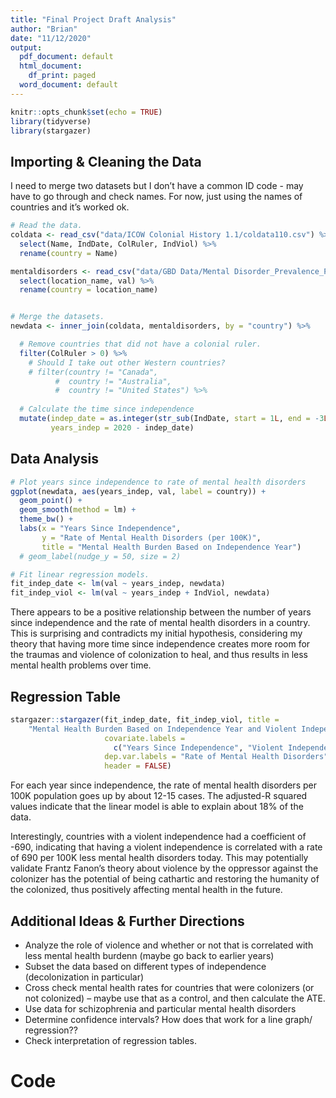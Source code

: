 ```yaml
---
title: "Final Project Draft Analysis"
author: "Brian"
date: "11/12/2020"
output:
  pdf_document: default
  html_document:
    df_print: paged
  word_document: default
---
```


```r
knitr::opts_chunk$set(echo = TRUE)
library(tidyverse)
library(stargazer)
```

## Importing & Cleaning the Data

I need to merge two datasets but I don't have a common ID code - may have to go through  and check names. For now, just using the names of countries and it's worked ok.

```r
# Read the data.
coldata <- read_csv("data/ICOW Colonial History 1.1/coldata110.csv") %>%
  select(Name, IndDate, ColRuler, IndViol) %>%
  rename(country = Name)

mentaldisorders <- read_csv("data/GBD Data/Mental Disorder_Prevalence_Percent_IHME-GBD_2019/Rate_Prevalence_IHME-GBD_2019_DATA-aed48dc0-1.csv") %>%
  select(location_name, val) %>%
  rename(country = location_name)


# Merge the datasets.
newdata <- inner_join(coldata, mentaldisorders, by = "country") %>% 

  # Remove countries that did not have a colonial ruler.
  filter(ColRuler > 0) %>%
    # Should I take out other Western countries?
    # filter(country != "Canada",
          #  country != "Australia",
          #  country != "United States") %>%
  
  # Calculate the time since independence 
  mutate(indep_date = as.integer(str_sub(IndDate, start = 1L, end = -3L)), 
         years_indep = 2020 - indep_date)
```

## Data Analysis

```r
# Plot years since independence to rate of mental health disorders
ggplot(newdata, aes(years_indep, val, label = country)) + 
  geom_point() + 
  geom_smooth(method = lm) + 
  theme_bw() +
  labs(x = "Years Since Independence",
       y = "Rate of Mental Health Disorders (per 100K)",
       title = "Mental Health Burden Based on Independence Year")
  # geom_label(nudge_y = 50, size = 2)

# Fit linear regression models.
fit_indep_date <- lm(val ~ years_indep, newdata) 
fit_indep_viol <- lm(val ~ years_indep + IndViol, newdata) 

```
There appears to be a positive relationship between the number of years since independence and the rate of mental health disorders in a country. This is surprising and contradicts my initial hypothesis, considering my theory that having more time since independence creates more room for the traumas and violence of colonization to heal, and thus results in less mental health problems over time. 

\newpage

## Regression Table

```r
stargazer::stargazer(fit_indep_date, fit_indep_viol, title = 
    "Mental Health Burden Based on Independence Year and Violent Independence",
                     covariate.labels = 
                       c("Years Since Independence", "Violent Independence"),
                     dep.var.labels = "Rate of Mental Health Disorders",
                     header = FALSE)

```
For each year since independence, the rate of mental health disorders per 100K population goes up by about 12-15 cases. The adjusted-R squared values indicate that the linear model is able to explain about 18% of the data.

Interestingly, countries with a violent independence had a coefficient of -690, indicating that having a violent independence is correlated with a rate of 690 per 100K less mental health disorders today. This may potentially validate Frantz Fanon's theory about violence by the oppressor against the colonizer has the potential of being cathartic and restoring the humanity of the colonized, thus positively affecting mental health in the future.


## Additional Ideas & Further Directions

- Analyze the role of violence and whether or not that is correlated with less mental health burdenn (maybe go back to earlier years)
- Subset the data based on different types of independence (decolonization in particular)
- Cross check mental health rates for countries that were colonizers (or not colonized) -- maybe use that as a control, and then calculate the ATE.
- Use data for schizophrenia and particular mental health disorders
- Determine confidence intervals? How does that work for a line graph/ regression??
- Check interpretation of regression tables.

\newpage

# Code

```r
```
